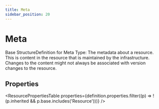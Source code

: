 ```yaml
---
title: Meta
sidebar_position: 20
---
```



# Meta

Base StructureDefinition for Meta Type: The metadata about a resource. This is content in the resource that is maintained by the infrastructure. Changes to the content might not always be associated with version changes to the resource.

## Properties

<ResourcePropertiesTable properties={definition.properties.filter((p) => !(p.inherited && p.base.includes('Resource')))} />



